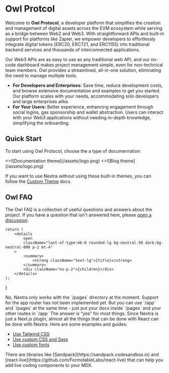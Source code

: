 # Owl Protcol

Welcome to **Owl Protocol**, a developer platform that simplifies the creation and management of digital assets across the EVM ecosystem while serving as a bridge between Web2 and Web3. With straightforward APIs and built-in support for platforms like Zapier, we empower developers to effortlessly integrate digital tokens (ERC20, ERC721, and ERC1155) into traditional backend services and thousands of interconnected applications.

Our Web3 APIs are as easy to use as any traditional web API, and our no-code dashboard makes project management simple, even for non-technical team members. Owl provides a streamlined, all-in-one solution, eliminating the need to manage multiple tools.

-   **For Developers and Enterprises:** Save time, reduce development costs, and browse extensive documentation and examples to get you started. Our platform scales with your needs, accommodating solo developers and large enterprises alike.
-   **For Your Users:** Better experience, enhancing engagement through social logins, gas sponsorship and wallet abstraction. Users can interact with your Web3 applications without needing in-depth knowledge, simplifying the onboarding.

## Quick Start


To start using Owl Protocol, choose the a type of documenration:

<Cards num={2}>
    <Cards.Card
        image
        arrow
        title="Dashboard Documentation"
        href="/dashboard-docs/get-started"
    >
        <>![Documentation theme](/assets/logo.png)</>
    </Cards.Card>
    <Cards.Card image arrow title="API Documentation" href="/api-docs">
        <>![Blog theme](/assets/logo.png)</>
    </Cards.Card>
</Cards>

If you want to use Nextra without using these built-in themes, you can follow
the [Custom Theme](/docs/custom-theme) docs.

## Owl FAQ

The Owl FAQ is a collection of useful questions and answers about the
project. If you have a question that isn't answered here, please
[open a discussion](https://github.com/shuding/nextra/discussions).

    return (
        <details
            open
            className="last-of-type:mb-0 rounded-lg bg-neutral-50 dark:bg-neutral-800 p-2 mt-4"
        >
            <summary>
                <strong className="text-lg">{title}</strong>
            </summary>
            <div className="nx-p-2">{children}</div>
        </details>
    );
}

<FAQBox title="Can I use Nextra with Next.js app router?">
    No, Nextra only works with the `/pages` directory at the moment. Support for
    the app router has not been implemented yet. But you can use `/app` and
    `/pages` at the same time - just put your docs inside `/pages` and your
    other routes in `/app`
</FAQBox>

<FAQBox title="Can I use X with Nextra?">
  The answer is “yes” for most things. Since Nextra is just a Next.js plugin, almost all the things
  that can be done with React can be done with Nextra. Here are some examples and guides:

-   [Use Tailwind CSS](/docs/guide/tailwind-css)
-   [Use custom CSS and Sass](/docs/guide/custom-css)
-   [Use custom fonts](https://nextjs.org/docs/basic-features/font-optimization)

</FAQBox>

<FAQBox title="How can I add a live coding component in Nextra?">
    There are libraries like [Sandpack](https://sandpack.codesandbox.io) and
    [react-live](https://github.com/FormidableLabs/react-live) that can help you
    add live coding components to your MDX.
</FAQBox>
